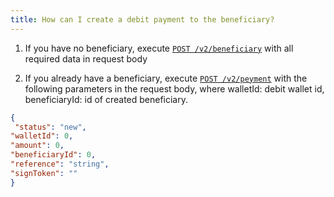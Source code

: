 ```yaml
---
title: How can I create a debit payment to the beneficiary?
---
```


1. If you have no beneficiary, execute [`POST /v2/beneficiary`](/api-reference/endpoint/v2-beneficiary) with all required data in request body

2. If you already have a beneficiary, execute [`POST /v2/peyment`](/api-reference/endpoint/v2-peyment) with the following parameters in the request body, where walletId: debit wallet id, beneficiaryId: id of created beneficiary.

```json
{
 "status": "new", 
"walletId": 0, 
"amount": 0, 
"beneficiaryId": 0, 
"reference": "string", 
"signToken": ""					
}
```